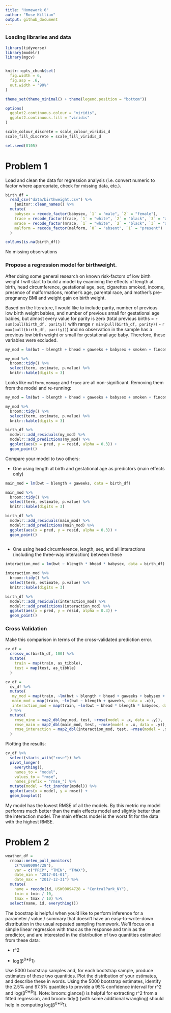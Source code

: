 ```yaml
---
title: "Homework 6"
author: "Rose Killian"
output: github_document
---
```


### Loading libraries and data

```r
library(tidyverse)
library(modelr)
library(mgcv)


knitr::opts_chunk$set(
  fig.width = 6,
  fig.asp = .6,
  out.width = "90%"
)

theme_set(theme_minimal() + theme(legend.position = "bottom"))

options(
  ggplot2.continuous.colour = "viridis",
  ggplot2.continuous.fill = "viridis"
)

scale_colour_discrete = scale_colour_viridis_d
scale_fill_discrete = scale_fill_viridis_d

set.seed(8105)
```

# Problem 1

Load and clean the data for regression analysis (i.e. convert numeric to factor where appropriate, check for missing data, etc.).

```r
birth_df = 
  read_csv("data/birthweight.csv") %>% 
    janitor::clean_names() %>% 
  mutate(
    babysex = recode_factor(babysex, `1` = "male", `2` = "female"),
    frace = recode_factor(frace, `1` = "white", `2` = "black", `3` = "asian", `4` = "puerto rican", `8` = "other", `9` = "unknown"),
    mrace = recode_factor(mrace, `1` = "white", `2` = "black", `3` = "asian", `4` = "puerto rican", `8` = "other", `9` = "unknown"),
    malform = recode_factor(malform, `0` = "absent", `1` = "present")
  )

colSums(is.na(birth_df))
```

No missing observations


### Propose a regression model for birthweight.

After doing some general research on known risk-factors of low birth weight I will start to build a model by examining the effects of length at birth, head circumference, gestational age, sex, cigarettes smoked, income, presence of malformations, mother's age, parental race, and mother's pre-pregnancy BMI and weight gain on birth weight.

Based on the literature, I would like to include parity, number of previous low birth weight babies, and number of previous small for gestational age babies, but almost every value for parity is zero (total previous births = `r sum(pull(birth_df, parity))` with range `r min(pull(birth_df, parity))` - `r max(pull(birth_df, parity))`) and no observation in the sample has a previous low birth weight or small for gestational age baby. Therefore, these variables were excluded.

```r
my_mod = lm(bwt ~ blength + bhead + gaweeks + babysex + smoken + fincome + malform + momage + frace + mrace + ppbmi + wtgain, data = birth_df)

my_mod %>% 
  broom::tidy() %>% 
  select(term, estimate, p.value) %>% 
  knitr::kable(digits = 3)
```

Looks like `malform`, `momage` and `frace` are all non-significant. Removing them from the model and re-running:

```r
my_mod = lm(bwt ~ blength + bhead + gaweeks + babysex + smoken + fincome + mrace + ppbmi + wtgain, data = birth_df)

my_mod %>% 
  broom::tidy() %>% 
  select(term, estimate, p.value) %>% 
  knitr::kable(digits = 3)

birth_df %>% 
  modelr::add_residuals(my_mod) %>% 
  modelr::add_predictions(my_mod) %>% 
  ggplot(aes(x = pred, y = resid, alpha = 0.3)) +
  geom_point()
```


Compare your model to two others:

* One using length at birth and gestational age as predictors (main effects only)

```r
main_mod = lm(bwt ~ blength + gaweeks, data = birth_df)

main_mod %>% 
  broom::tidy() %>% 
  select(term, estimate, p.value) %>% 
  knitr::kable(digits = 3)

birth_df %>% 
  modelr::add_residuals(main_mod) %>% 
  modelr::add_predictions(main_mod) %>% 
  ggplot(aes(x = pred, y = resid, alpha = 0.3)) +
  geom_point()
  
```


* One using head circumference, length, sex, and all interactions (including the three-way interaction) between these

```r
interaction_mod = lm(bwt ~ blength * bhead * babysex, data = birth_df)

interaction_mod %>% 
  broom::tidy() %>% 
  select(term, estimate, p.value) %>% 
  knitr::kable(digits = 3)

birth_df %>% 
  modelr::add_residuals(interaction_mod) %>% 
  modelr::add_predictions(interaction_mod) %>% 
  ggplot(aes(x = pred, y = resid, alpha = 0.3)) +
  geom_point()
```

### Cross Validation

Make this comparison in terms of the cross-validated prediction error.

```r
cv_df = 
  crossv_mc(birth_df, 100) %>% 
  mutate(
    train = map(train, as_tibble),
    test = map(test, as_tibble)
  )

cv_df = 
  cv_df %>% 
  mutate(
   my_mod = map(train, ~lm(bwt ~ blength + bhead + gaweeks + babysex + smoken + fincome + mrace + ppbmi + wtgain, data = .x)),
   main_mod = map(train, ~lm(bwt ~ blength + gaweeks, data = .x)),
   interaction_mod = map(train, ~lm(bwt ~ bhead * blength * babysex, data = .x))
  ) %>% 
  mutate(
    rmse_mine = map2_dbl(my_mod, test, ~rmse(model = .x, data = .y)),
    rmse_main = map2_dbl(main_mod, test, ~rmse(model = .x, data = .y)),
    rmse_interaction = map2_dbl(interaction_mod, test, ~rmse(model = .x, data = .y))
  )
```

Plotting the results:

```r
cv_df %>% 
  select(starts_with("rmse")) %>% 
  pivot_longer(
    everything(),
    names_to = "model", 
    values_to = "rmse",
    names_prefix = "rmse_") %>% 
  mutate(model = fct_inorder(model)) %>% 
  ggplot(aes(x = model, y = rmse)) +
  geom_boxplot()
```

My model has the lowest RMSE of all the models. By this metric my model performs much better than the main effects model and slightly better than the interaction model. The main effects model is the worst fit for the data with the highest RMSE.

# Problem 2

```r
weather_df = 
  rnoaa::meteo_pull_monitors(
    c("USW00094728"),
    var = c("PRCP", "TMIN", "TMAX"), 
    date_min = "2017-01-01",
    date_max = "2017-12-31") %>%
  mutate(
    name = recode(id, USW00094728 = "CentralPark_NY"),
    tmin = tmin / 10,
    tmax = tmax / 10) %>%
  select(name, id, everything())
```

The boostrap is helpful when you’d like to perform inference for a parameter / value / summary that doesn’t have an easy-to-write-down distribution in the usual repeated sampling framework. We’ll focus on a simple linear regression with tmax as the response and tmin as the predictor, and are interested in the distribution of two quantities estimated from these data:

* r^2

* log(β^0∗β^1)

Use 5000 bootstrap samples and, for each bootstrap sample, produce estimates of these two quantities. Plot the distribution of your estimates, and describe these in words. Using the 5000 bootstrap estimates, identify the 2.5% and 97.5% quantiles to provide a 95% confidence interval for r^2
and log(β^0∗β^1). Note: broom::glance() is helpful for extracting r^2 from a fitted regression, and broom::tidy() (with some additional wrangling) should help in computing log(β^0∗β^1).